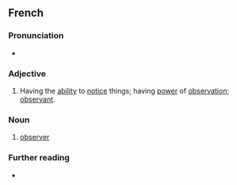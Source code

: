 ==French==

===Pronunciation===
* {{fr-IPA}}

===Adjective===
{{fr-adj}}

# Having the [[ability]] to [[notice]] things; having [[power]] of [[observation]]; [[observant]].

===Noun===
{{fr-noun|m|f=observatrice}}

# [[observer]]

===Further reading===
* {{R:TLFi}}